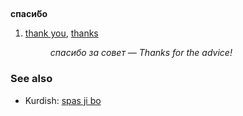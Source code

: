 =={{ru}}==
'''спаси́бо'''
#[[thank you]], [[thanks]]
#: ''спасибо за совет &mdash; Thanks for the advice!''

===See also===
*Kurdish: [[spas ji bo]]